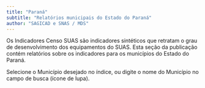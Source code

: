 ```yaml
---
title: "Paraná"
subtitle: "Relatórios municipais do Estado do Paraná"
author: "SAGICAD e SNAS / MDS"
---
```


Os Indicadores Censo SUAS são indicadores sintéticos que retratam o grau de desenvolvimento dos equipamentos do SUAS. Esta seção da publicação contém relatórios sobre os indicadores para os municípios do Estado do Paraná.

Selecione o Município desejado no índice, ou digite o nome do Município no campo de busca (ícone de lupa).

